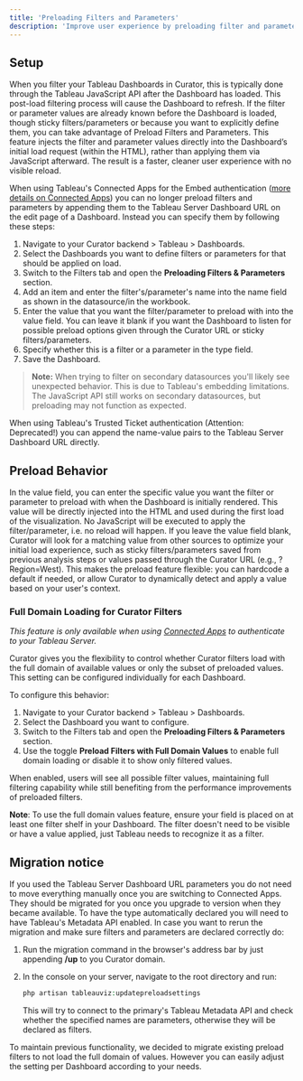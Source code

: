 ```yaml
---
title: 'Preloading Filters and Parameters'
description: 'Improve user experience by preloading filter and parameter values to reduce wait times during dashboard interactions.'
---
```


## Setup

When you filter your Tableau Dashboards in Curator, this is typically done through the Tableau JavaScript API after the
 Dashboard has loaded. This post-load filtering process will cause the Dashboard to refresh. If the filter or parameter
 values are already known before the Dashboard is loaded, though sticky filters/parameters or because you want to
 explicitly define them, you can take advantage of Preload Filters and Parameters. This feature injects the filter and
 parameter values directly into the Dashboard’s initial load request (within the HTML), rather than applying them via
 JavaScript afterward. The result is a faster, cleaner user experience with no visible reload.

When using Tableau's Connected Apps for the Embed authentication ([more details on Connected Apps](/creating_integrations/tableau_connection/embed_authentication))
you can no longer preload filters and parameters by appending them to the Tableau Server Dashboard URL on the
edit page of a Dashboard. Instead you can specify them by following these steps:

1. Navigate to your Curator backend > Tableau > Dashboards.
2. Select the Dashboards you want to define filters or parameters for that should be applied on load.
3. Switch to the Filters tab and open the **Preloading Filters & Parameters** section.
4. Add an item and enter the filter's/parameter's name into the name field as shown in the datasource/in the workbook.
5. Enter the value that you want the filter/parameter to preload with into the value field. You can leave it blank if
you want the Dashboard to listen for possible preload options given through the Curator URL or sticky filters/parameters.
6. Specify whether this is a filter or a parameter in the type field.
7. Save the Dashboard.

> **Note:** When trying to filter on secondary datasources you'll likely see unexpected behavior.
 This is due to Tableau's embedding limitations. The JavaScript API still works on secondary
 datasources, but preloading may not function as expected.

When using Tableau's Trusted Ticket authentication (Attention: Deprecated!) you can append the name-value pairs to the
 Tableau Server Dashboard URL directly.

## Preload Behavior

In the value field, you can enter the specific value you want the filter or parameter to preload with when the Dashboard
 is initially rendered. This value will be directly injected into the HTML and used during the first load of the
 visualization. No JavaScript will be executed to apply the filter/parameter, i.e. no reload will happen.
If you leave the value field blank, Curator will look for a matching value from other sources to optimize your initial
 load experience, such as sticky filters/parameters saved from previous analysis steps or values passed through the
 Curator URL (e.g., ?Region=West).
This makes the preload feature flexible: you can hardcode a default if needed, or allow Curator to dynamically detect
 and apply a value based on your user's context.

### Full Domain Loading for Curator Filters

*This feature is only available when using [Connected Apps](/creating_integrations/tableau_connection/embed_authentication)
to authenticate to your Tableau Server.*

Curator gives you the flexibility to control whether Curator filters load with the full domain of
 available values or only the subset of preloaded values. This setting can be configured individually for
 each Dashboard.

To configure this behavior:

1. Navigate to your Curator backend > Tableau > Dashboards.
2. Select the Dashboard you want to configure.
3. Switch to the Filters tab and open the **Preloading Filters & Parameters** section.
4. Use the toggle **Preload Filters with Full Domain Values** to enable full domain loading or disable it to show
 only filtered values.

When enabled, users will see all possible filter values, maintaining full filtering capability while still benefiting
 from the performance improvements of preloaded filters.

**Note**: To use the full domain values feature, ensure your field is placed on at least one filter shelf in your
 Dashboard. The filter doesn't need to be visible or have a value applied, just Tableau needs to recognize it as a filter.

## Migration notice

If you used the Tableau Server Dashboard URL parameters you do not need to move everything manually once you are switching
 to Connected Apps. They should be migrated for you once you upgrade to version when they became available. To have the
 type automatically declared you will need to have Tableau's Metadata API enabled.
In case you want to rerun the migration and make sure filters and parameters are declared correctly do:

1. Run the migration command in the browser's address bar by just appending **/up** to you Curator domain.
2. In the console on your server, navigate to the root directory and run:

    ```php {/*cspell:disable-next-line*/}
    php artisan tableauviz:updatepreloadsettings
    ```

    This will try to connect to the primary's Tableau Metadata
 API and check whether the specified names are parameters, otherwise they will be declared as filters.

To maintain previous functionality, we decided to migrate existing preload filters to not load the full domain of values.
However you can easily adjust the setting per Dashboard according to your needs.
